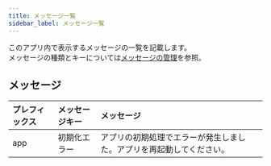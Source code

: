 ```yaml
---
title: メッセージ一覧
sidebar_label: メッセージ一覧
---
```


このアプリ内で表示するメッセージの一覧を記載します。<br />
メッセージの種類とキーについては[メッセージの管理](/react-native/santoku/development/design/message-configuration.mdx)を参照。

## メッセージ

| プレフィックス   | メッセージキー         | メッセージ                                                                 |
|:---------------|:--------------------|:------------------------------------------------------------------------|
| app            | 初期化エラー          | アプリの初期処理でエラーが発生しました。アプリを再起動してください。                |
